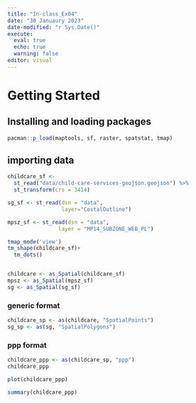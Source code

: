 ```yaml
---
title: "In-class_Ex04"
date: "30 Januaury 2023"
date-modified: "r Sys.Date()"
execute: 
  eval: true
  echo: true
  warning: false
editor: visual
---
```


# Getting Started

## Installing and loading packages

```r
pacman::p_load(maptools, sf, raster, spatstat, tmap)
```


## importing data
```r
childcare_sf <-
  st_read("data/child-care-services-geojson.geojson") %>%
  st_transform(crs = 3414)
```


```r
sg_sf <- st_read(dsn = "data", 
                 layer="CostalOutline")
```

```r
mpsz_sf <- st_read(dsn = "data", 
                layer = "MP14_SUBZONE_WEB_PL")
```
```r
tmap_mode('view')
tm_shape(childcare_sf)+
  tm_dots()
```
```r

```

```r
childcare <- as_Spatial(childcare_sf)
mpsz <- as_Spatial(mpsz_sf)
sg <- as_Spatial(sg_sf)
```

### generic format
```r
childcare_sp <- as(childcare, "SpatialPoints")
sg_sp <- as(sg, "SpatialPolygons")
```

### ppp format
```r
childcare_ppp <- as(childcare_sp, "ppp")
childcare_ppp
```

```r
plot(childcare_ppp)
```

```r
summary(childcare_ppp)
```

